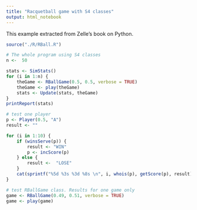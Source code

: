 ```yaml
---
title: "Racquetball game with S4 classes"
output: html_notebook
---
```


This example extracted from Zelle's book on Python.

```r
source("./R/RBall.R")
```




```r
# The whole program using S4 classes
n <-  50

stats <- SimStats()
for (i in 1:n) {
    theGame <- RBallGame(0.5, 0.5, verbose = TRUE)
    theGame <- play(theGame)
    stats <- Update(stats, theGame)
}
printReport(stats)
```

```r
# test one player
p <- Player(0.5, "A")
result <- ""

for (i in 1:10) {
    if (winsServe(p)) {
        result <- "WIN"
        p <- incScore(p)
    } else {
        result <-  "LOSE"
    }
    cat(sprintf("%5d %3s %3d %8s \n", i, whois(p), getScore(p), result))
}
```


```r
# test RBallGame class. Results for one game only
game <- RBallGame(0.49, 0.51, verbose = TRUE)
game <- play(game)
```
